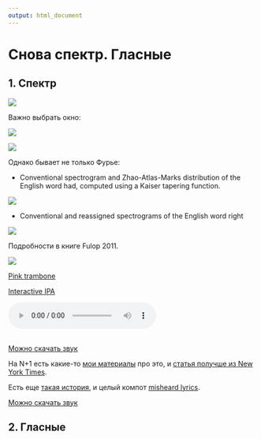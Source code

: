 ```yaml
---
output: html_document
---
```

# Снова спектр. Гласные

## 1. Спектр

![](images/3-1-fourier-spectrum.png)

Важно выбрать окно:

![](images/3-2-fourier-spectrum.png)

![](images/3-3-fourier-spectrum.png)

Однако бывает не только Фурье:

* Conventional spectrogram and Zhao-Atlas-Marks distribution of the English word had, computed using a Kaiser tapering function.

![](images/3-3-fourier-spectrum.png)

* Conventional and reassigned spectrograms of the English word right

![](images/3-4-ZAM.png)

Подробности в книге Fulop 2011.

![](images/3-6-source-filter.png)

[Pink trambone](https://dood.al/pinktrombone/)

[Interactive IPA](http://www.ipachart.com/)

<audio controls> <source src="data/Yanny_Laurel_original_speed_75.mp3" type="audio/wav"></audio><br>
[Можно скачать звук](https://github.com/agricolamz/2019_PhonDan/raw/master/data/Yanny_Laurel_original_speed_75.mp3)

На N+1 есть какие-то [мои материалы](https://nplus1.ru/blog/2018/05/16/acousticdress) про это, и [статья получше из New York Times](https://www.nytimes.com/interactive/2018/05/16/upshot/audio-clip-yanny-laurel-debate.html?fbclid=IwAR0OSchlyNl4_QnKNqhV5tZZRH1TUqE3P2WrHHSAmTzONTWGUXIHMfYzeK4).

Есть еще [такая история](https://l.facebook.com/l.php?u=https%3A%2F%2Fwww.reddit.com%2Fr%2Ffunny%2Fcomments%2Fa9zlu8%2Fmay_have_just_found_next_yanni_or_laurel%2F&h=AT2KHsJyiRTEbqTxneDJDGNRMBb-g2GlQYEAalu-2xACTWzZr5u_Zg1L3tzMTX0dQNKFKDjNliFhBak6cLwdTV8XHhXw9GKqwEQHWeVClq2MA5pHz6Qeyb6BIjfQag), и целый компот [misheard lyrics](http://lurkmore.to/Misheard_lyrics).

[Можно скачать звук](https://github.com/agricolamz/2019_PhonDan/raw/master/data/excellent_idea.wav)

## 2. Гласные